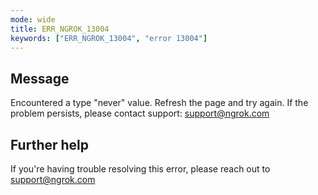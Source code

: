 ```yaml
---
mode: wide
title: ERR_NGROK_13004
keywords: ["ERR_NGROK_13004", "error 13004"]
---
```


## Message

Encountered a type "never" value. Refresh the page and try again. If the problem persists, please contact support: support@ngrok.com

## Further help

If you're having trouble resolving this error, please reach out to [support@ngrok.com](mailto:support@ngrok.com?subject=Help%20with%20ERR_NGROK_13004)
